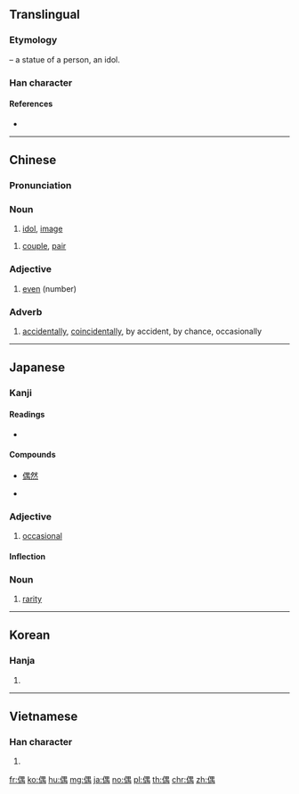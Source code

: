 ==Translingual==

===Etymology===
{{Han compound|人|alt1=亻|t1=person|禺|ls=psc|c1=s|c2=p}} – a statue of a person, an idol.

===Han character===
{{Han char|rn=9|rad=人|as=09|sn=11|four=26227|canj=OWLB|ids=⿰亻禺}}

====References====
* {{Han ref|kx=0112.010|dkj=00899|dj=0238.090|hdz=10190.030|uh=5076|ud=20598|bh=B0B8|bd=45240}}

----

==Chinese==
{{zh-forms}}

===Pronunciation===
{{zh-pron
|m=ǒu
|ma=y
|c=ngau5
|h=pfs=ngiéu
|mn=ngó͘
|mc=y
|oc=y
|cat=n,a,adv
}}

===Noun===
{{zh-noun}}

# [[idol]], [[image]]
#: {{zh-usex|偶像|idol}}
#: {{zh-usex|穿 8 號 球衣 的 那 個 運動員 是 我 的 偶像！|The athlete wearing no. 8 is my idol!}}

# [[couple]], [[pair]]

===Adjective===
{{zh-adj}}

# [[even]] (number)
#: {{zh-usex|偶數|even number}}

===Adverb===
{{zh-adv}}

# [[accidentally]], [[coincidentally]], by accident, by chance, occasionally
#: {{zh-usex|偶爾|occasionally}}
#: {{zh-usex|偶然|occasionally, accidentally}}

----

==Japanese==

===Kanji===
{{ja-kanji|grade=c|rs=人09}}

====Readings====
* {{ja-readings|goon=[[ぐ]] (gu)|kanon=[[ごう]] (gō)|kanyoon=[[ぐう]] (gū)|kun=[[たぐい]] (tagui), [[たまたま]] (tamatama)}}

====Compounds====
{{top3}}
* [[偶然]]
{{mid3}}
* {{ja-r|配偶者|gloss=[[spouse]]|はいぐうしゃ}}
{{mid3}}
{{bottom}}

===Adjective===
{{ja-adj|infl=な|たま}}

# [[occasional]]

====Inflection====
{{ja-na|たま}}

===Noun===
{{ja-noun|たま}}

# [[rarity]]

----

==Korean==

===Hanja===
{{ko-hanja|hangeul=우|rv=u|mr=u}}

# {{defn|lang=ko|sort=人09}}

----

==Vietnamese==

===Han character===
{{vi-hantu|[[ngẫu]], [[ngẩu]], [[ngậu]]|rs=人09}}

# {{defn|lang=vi|sort=人09}}

[[fr:偶]]
[[ko:偶]]
[[hu:偶]]
[[mg:偶]]
[[ja:偶]]
[[no:偶]]
[[pl:偶]]
[[th:偶]]
[[chr:偶]]
[[zh:偶]]
